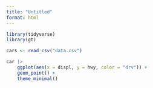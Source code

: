 ```yaml
---
title: "Untitled"
format: html
---
```


```r
library(tidyverse)
library(gt)

cars <- read_csv("data.csv")
```


```r
car |> 
    ggplot(aes(x = displ, y = hwy, color = "drv")) +
    geom_point() + 
    theme_minimal()
```

